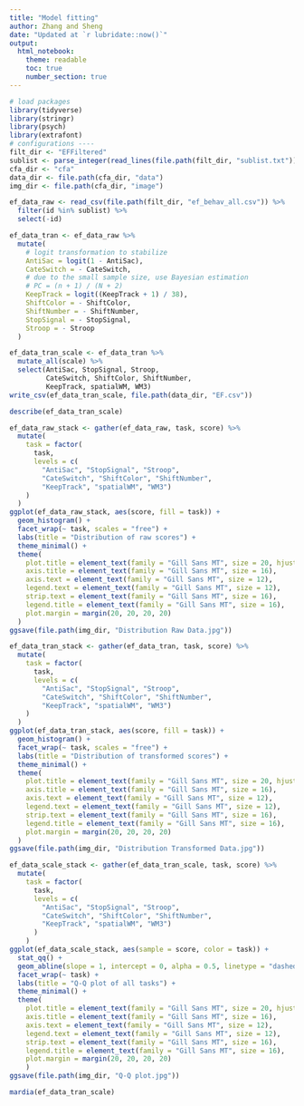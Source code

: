```yaml
---
title: "Model fitting"
author: Zhang and Sheng
date: "Updated at `r lubridate::now()`"
output:
  html_notebook:
    theme: readable
    toc: true
    number_section: true
---
```


```r
# load packages
library(tidyverse)
library(stringr)
library(psych)
library(extrafont)
# configurations ----
filt_dir <- "EFFiltered"
sublist <- parse_integer(read_lines(file.path(filt_dir, "sublist.txt")))
cfa_dir <- "cfa"
data_dir <- file.path(cfa_dir, "data")
img_dir <- file.path(cfa_dir, "image")
```

```r
ef_data_raw <- read_csv(file.path(filt_dir, "ef_behav_all.csv")) %>%
  filter(id %in% sublist) %>%
  select(-id)
```

```r
ef_data_tran <- ef_data_raw %>%
  mutate(
    # logit transformation to stabilize
    AntiSac = logit(1 - AntiSac),
    CateSwitch = - CateSwitch,
    # due to the small sample size, use Bayesian estimation
    # PC = (n + 1) / (N + 2)
    KeepTrack = logit((KeepTrack + 1) / 38),
    ShiftColor = - ShiftColor,
    ShiftNumber = - ShiftNumber,
    StopSignal = - StopSignal,
    Stroop = - Stroop
  )
```

```r
ef_data_tran_scale <- ef_data_tran %>%
  mutate_all(scale) %>%
  select(AntiSac, StopSignal, Stroop,
         CateSwitch, ShiftColor, ShiftNumber,
         KeepTrack, spatialWM, WM3)
write_csv(ef_data_tran_scale, file.path(data_dir, "EF.csv"))
```

```r
describe(ef_data_tran_scale)
```

```r
ef_data_raw_stack <- gather(ef_data_raw, task, score) %>%
  mutate(
    task = factor(
      task,
      levels = c(
        "AntiSac", "StopSignal", "Stroop",
        "CateSwitch", "ShiftColor", "ShiftNumber",
        "KeepTrack", "spatialWM", "WM3")
    )
  )
ggplot(ef_data_raw_stack, aes(score, fill = task)) +
  geom_histogram() +
  facet_wrap(~ task, scales = "free") +
  labs(title = "Distribution of raw scores") +
  theme_minimal() +
  theme(
    plot.title = element_text(family = "Gill Sans MT", size = 20, hjust = 0.5, margin = margin(b = 20)),
    axis.title = element_text(family = "Gill Sans MT", size = 16),
    axis.text = element_text(family = "Gill Sans MT", size = 12),
    legend.text = element_text(family = "Gill Sans MT", size = 12),
    strip.text = element_text(family = "Gill Sans MT", size = 16),
    legend.title = element_text(family = "Gill Sans MT", size = 16),
    plot.margin = margin(20, 20, 20, 20)
  )
ggsave(file.path(img_dir, "Distribution Raw Data.jpg"))
```

```r
ef_data_tran_stack <- gather(ef_data_tran, task, score) %>%
  mutate(
    task = factor(
      task,
      levels = c(
        "AntiSac", "StopSignal", "Stroop",
        "CateSwitch", "ShiftColor", "ShiftNumber",
        "KeepTrack", "spatialWM", "WM3")
    )
  )
ggplot(ef_data_tran_stack, aes(score, fill = task)) +
  geom_histogram() +
  facet_wrap(~ task, scales = "free") +
  labs(title = "Distribution of transformed scores") +
  theme_minimal() +
  theme(
    plot.title = element_text(family = "Gill Sans MT", size = 20, hjust = 0.5, margin = margin(b = 20)),
    axis.title = element_text(family = "Gill Sans MT", size = 16),
    axis.text = element_text(family = "Gill Sans MT", size = 12),
    legend.text = element_text(family = "Gill Sans MT", size = 12),
    strip.text = element_text(family = "Gill Sans MT", size = 16),
    legend.title = element_text(family = "Gill Sans MT", size = 16),
    plot.margin = margin(20, 20, 20, 20)
  )
ggsave(file.path(img_dir, "Distribution Transformed Data.jpg"))
```

```r
ef_data_scale_stack <- gather(ef_data_tran_scale, task, score) %>%
  mutate(
    task = factor(
      task,
      levels = c(
        "AntiSac", "StopSignal", "Stroop",
        "CateSwitch", "ShiftColor", "ShiftNumber",
        "KeepTrack", "spatialWM", "WM3")
      )
    )
ggplot(ef_data_scale_stack, aes(sample = score, color = task)) +
  stat_qq() +
  geom_abline(slope = 1, intercept = 0, alpha = 0.5, linetype = "dashed") +
  facet_wrap(~ task) +
  labs(title = "Q-Q plot of all tasks") +
  theme_minimal() +
  theme(
    plot.title = element_text(family = "Gill Sans MT", size = 20, hjust = 0.5, margin = margin(b = 20)),
    axis.title = element_text(family = "Gill Sans MT", size = 16),
    axis.text = element_text(family = "Gill Sans MT", size = 12),
    legend.text = element_text(family = "Gill Sans MT", size = 12),
    strip.text = element_text(family = "Gill Sans MT", size = 16),
    legend.title = element_text(family = "Gill Sans MT", size = 16),
    plot.margin = margin(20, 20, 20, 20)
    )
ggsave(file.path(img_dir, "Q-Q plot.jpg"))
```

```r
mardia(ef_data_tran_scale)
```
